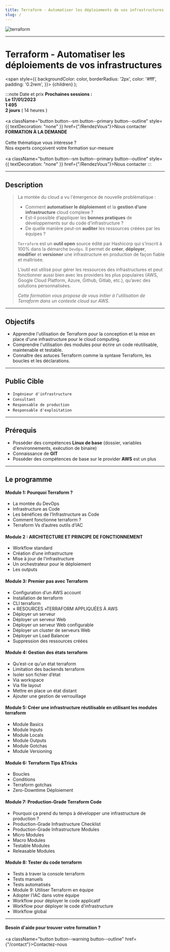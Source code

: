 ```yaml
---
title: Terraform - Automatiser les déploiements de vos infrastructures
slug: /
---
```




![terraform](/img/contenu/terraform.png)

------------

# Terraform - Automatiser les déploiements de vos infrastructures


  <span
    style={{
      backgroundColor: color,
      borderRadius: '2px',
      color: '#fff',
      padding: '0.2rem',
    }}>
    {children}
  </span>
);


:::note  Date et prix
<Tabs>
  <TabItem value="standard" label="STANDARD" default>
      <b> Prochaines sessions :</b><br/>
      <b> <CalendarMonthIcon viewBox="0 -14 36 36"/> Le 17/01/2023</b><br/>
      <b> <EuroIcon viewBox="0 -14 36 36"/> 1 495 </b><br/>
      <b> <AccessTimeIcon viewBox="0 -14 36 36"/> 2 jours</b> ( 14 heures ) <br/><br/>
      <a className="button button--sm button--primary button--outline" style={{ textDecoration: "none" }} href={"/RendezVous"}>Nous contacter</a>
  </TabItem>
  <TabItem value="sur-mesure" label="SUR-MESURE">
    <b>FORMATION À LA DEMANDE</b> <br/><br/>
      Cette thématique vous intéresse ?<br/>
      Nos experts conçoivent votre formation sur-mesure<br/><br/>
      <a className="button button--sm button--primary button--outline" style={{ textDecoration: "none" }} href={"/RendezVous"}>Nous contacter</a>
  </TabItem>
</Tabs>
:::

------------

## Description

>La montée du cloud a vu l'émergence de nouvelle problématique :
>
>+ Comment **automatiser le déploiement** et la **gestion d’une infrastructure** cloud complexe ?
>+ Est-il possible d’appliquer les **bonnes pratiques** de développements sur du code d'infrastructure ?
>+ De quelle manière peut-on **auditer** les ressources créées par les équipes ?
>
>`Terraform` est un **outil open** source édité par Hashicorp qui s’inscrit à 100% dans la démarche `DevOps`.
>Il permet de **créer**, **déployer**, **modifier** et **versioner** une infrastructure en production de façon fiable et maîtrisée.
>
>L’outil est utilisé pour gérer les ressources des infrastructures et peut fonctionner aussi bien avec les providers les plus populaires (AWS, Google Cloud Platform, Azure, Github, Gitlab, etc.), qu’avec des solutions personnalisées.
>
>_Cette formation vous propose de vous initier à l'utilisation de Terraform dans un contexte cloud sur AWS_.

------------

## Objectifs

+ Apprendre l'utilisation de Terraform pour la conception et la mise en place d'une infrastructure pour le cloud computing.
+ Comprendre l'utilisation des modules pour écrire un code réutilisable, maintenable et testable.
+ Connaître des astuces Terraform comme la syntaxe Terraform, les boucles et les déclarations.

------------

## Public Cible

+ `Ingénieur d'infrastructure`
+ `Consultant`
+ `Responsable de production`
+ `Responsable d'exploitation`

------------

## Prérequis

+ Posséder des compétences **Linux de base** (dossier, variables d'environnements, exécution de binaire)
+ Connaissance de **GIT**
+ Posséder des compétences de base sur le provider **AWS** est un plus

------------

## Le programme

#### Module 1: Pourquoi Terraform ?
+ La montée du DevOps
+ Infrastructure as Code
+ Les bénéfices de l’Infrastructure as Code
+ Comment fonctionne terraform ?
+ Terraform Vs d’autres outils d’IAC

#### Module 2 : ARCHITECTURE ET PRINCIPE DE FONCTIONNEMENT
+ Workflow standard
+ Création d’une infrastructure
+ Mise à jour de l’infrastructure
+ Un orchestrateur pour le déploiement
+ Les outputs

#### Module 3: Premier pas avec Terraform
+ Configuration d’un AWS account
+ Installation de terraform
+ CLI terraform
+ « RESOURCES »TERRAFORM APPLIQUÉES À AWS
+ Déployer un serveur
+ Déployer un serveur Web
+ Déployer un serveur Web configurable
+ Déployer un cluster de serveurs Web
+ Déployer un Load Balancer
+ Suppression des ressources créées

#### Module 4: Gestion des états terraform
+ Qu’est-ce qu’un état terraform
+ Limitation des backends terraform
+ Isoler son fichier d’état
+ Via workspace
+ Via file layout
+ Mettre en place un état distant
+ Ajouter une gestion de verrouillage

#### Module 5: Créer une infrastructure réutilisable en utilisant les modules terraform
+ Module Basics
+ Module Inputs
+ Module Locals
+ Module Outputs
+ Module Gotchas
+ Module Versioning

#### Module 6: Terraform Tips &Tricks
+ Boucles
+ Conditions
+ Terraform gotchas
+ Zero-Downtime Déploiement

#### Module 7: Production-Grade Terraform Code
+ Pourquoi ça prend du temps à développer une infrastructure de production ?
+ Production-Grade Infrastructure Checklist
+ Production-Grade Infrastructure Modules
+ Micro Modules
+ Macro Modules
+ Testable Modules
+ Releasable Modules

#### Module 8: Tester du code terraform
+ Tests à traver la console terraform
+ Tests manuels
+ Tests automatisés
+ Module 9: Utiliser Terraform en équipe
+ Adopter l’IAC dans votre équipe
+ Workflow pour déployer le code applicatif
+ Workflow pour déployer le code d’infrastructure
+ Workflow global

------------


#### Besoin d'aide pour trouver votre formation ?

<a className="button button--warning button--outline" href={"/contact"}>Contactez-nous </a>
